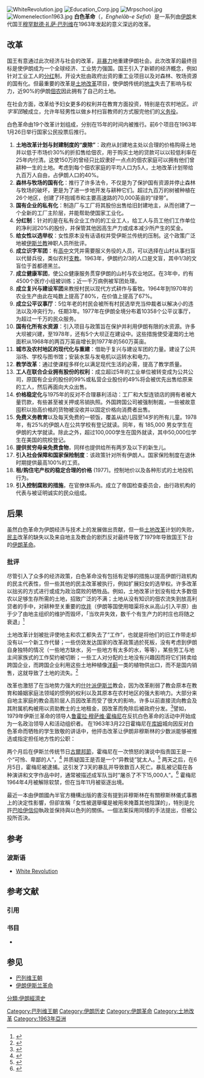 [[File:WhiteRevolution.jpg|right]]
[[File:Education_Corp.jpg|thumb]]
[[File:Mrpschool.jpg|thumb]]
[[File:Womenelection1963.jpg|thumb]]
'''白色革命'''（{{lang-fa|انقلاب سفید}}，''Enghelāb-e Sefid''）是一系列由[[伊朗|伊朗]]末代国王[[穆罕默德·礼萨·巴列维|穆罕默德·礼萨·巴列维]]在1963年发起的意义深远的改革。

== 改革 ==
国王有意通过此次经济与社会的改革，[[非暴力|非暴力]]地重建伊朗社会。此次改革的最终目标是使伊朗成为一个全球经济、工业势力强国。国王引入了新颖的经济概念，例如针对工业工人的[[分红|分红]]制，开设大批由政府出资的重工业项目以及对森林、牧场资源的国有化。但最重要的改革是[[土地改革|土地改革]]项目，使伊朗传统的[[地主|地主]]失去了影响与权力，近90%的伊朗[[佃农|佃农]]因此拥有了自己的土地。

在社会方面，改革给予妇女更多的权利并在教育方面投资，特别是在农村地区。''识字军团''被成立，允许年轻男性以做乡村扫盲教师的方式服完他们的[[义务役|义务役]]。 

白色革命由19个改革计划组成，分别在15年的时间内被推行。前6个项目在1963年1月26日举行国家公民投票后推行。

# '''土地改革计划与封建制度的“废除”'''：政府从封建地主处以合理的价格购得土地并以低于市场价30%的折扣售给佃农，用于购买土地的贷款可以以较低利率在25年内付清。这使150万的曾经只比奴隶好一点点的佃农家庭可以拥有他们曾耕种一生的土地。考虑到每个佃农家庭的平均人口为5人，土地改革计划带给九百万人自由，占伊朗人口的40%。
# '''森林与牧场的国有化'''：推行了许多法令，不仅是为了保护国有资源并停止森林与牧场的破坏，更是为了进一步地开发与耕种它们。超过九百万的树被种植在26个地区，创建了环抱城市和主要高速路的70,000英亩的“绿带”。
# '''国有企业的私有化'''：制造厂与工厂将其股份出售给旧封建地主，从而创建了一个全新的工厂主阶层，并能帮助使国家工业化。 
# '''分红制'''：针对的是在私有企业工作的的工业工人，给工人与员工他们工作单位的净利润20%的股份，并保管其他因高生产力或成本减少所产生的奖金。
# '''给女性以选举权'''：女性原本没有话语权并受伊斯兰传统的压制。这个政策广泛地被[[伊斯兰教|伊斯兰教]]神职人员所批评。  
# '''成立识字军团'''：有[[高中|高中]]文凭并需要服义务役的人员，可以选择在山村从事扫盲以代替兵役，类似农村[[支教|支教]]。1963年，伊朗约2/3的人口是文盲，其中1/3的文盲位于首都德黑兰。
# '''成立健康军团'''，使公众健康服务贯穿伊朗的山村与农业地区。在3年中，约有4500个医疗小组被训练；近一千万病例被军团处理。
# '''成立复兴与建设军团'''来教授村民以现代方式耕作与畜牧。1964年到1970年的农业生产由此在吨数上提高了80%，在价值上提高了67%。
# '''成立公平议事厅'''：5位年老的村民会被所有村民选举充当仲裁者以解决小的违法以及冲突行为，任期3年。1977年在伊朗全境分布着10358个公平议事厅，为超过一千万的民众服务。
# '''国有化所有水资源'''：引入项目与政策旨在保护并利用伊朗有限的水资源。许多大坝被兴建，至1978年，还有5个大坝正在建设中。这些措施使受灌溉的土地面积从1968年的两百万英亩增长到1977年的560万英亩。
# '''城市及农村地区的现代化与重建'''：借助于复兴与建设军团的力量。建设了公共浴场、学校与图书馆；安装水泵与发电机以运转水和电力。
# '''教学改革'''：通过使课程多样化以满足现代生活的必需，提高了教学质量。  
# '''工人在联合企业拥有股份的权利'''：成立超过5年的工业单位被转变成为公共公司，原国有企业的股份的99%或私营企业股份的49%将会被优先出售给原来的工人，然后再面向大众出售。 
# '''价格稳定化'''与1975年的反对不合理暴利活动：工厂和大型连锁店的拥有者被大量罚款，有些甚至被关押或吊销执照。外国跨国公司被强制制裁，一些被故意囤积以抬高价格的货物被没收并以固定价格向消费者出售。
# '''免费义务教育'''以及每天免费的一顿饭，覆盖从幼儿园至14岁的所有儿童。1978年，有25%的伊朗人在公共学校有登记就读。同年，有 185,000 男女学生在伊朗的大学就读。除此之外，超过100,000学生在国外就读，其中50,000位学生在美国的院校登记。
# '''提供贫穷母亲免费食物'''，同样也提供给所有两岁及以下的新生儿。
# '''引入社会保障和国家保险制度'''：该政策针对所有伊朗人。国家保险制度在退休时期提供最高100%的工资。
# '''租/购住宅产权的稳定合理的价格''' (1977)。控制地价以及各种形式的土地投机行为。
# '''引入控制腐败的措施'''，在官僚体系内。成立了帝国检查委员会，由行政机构的代表与被证明诚实的民众组成。

== 后果 ==
虽然白色革命为伊朗经济与技术上的发展做出贡献，但一些[[土地改革|土地改革]]计划的失败，[[民主|民主]]改革的缺失以及来自地主及教会的剧烈反对最终导致了1979年导致国王下台的[[伊朗革命|伊朗革命]]。

=== 批评 ===
尽管引入了众多的经济政策，白色革命没有包括有足够的措施以提高伊朗行政机构的民主代表性，但一些其他的民主改革被执行，例如扩展妇女的选举权。许多改革以拙劣的方式进行或成为政治腐败的牺牲品。例如，土地改革计划没有给大多数佃农以足够生存所需的土地，招致广泛的不满；土地从没有知识的佃农流失到放高利贷者的手中，对耕种至关重要的[[坎井|坎井]]（伊朗等国使用暗渠将水从高山引入平原）由于少了由地主组织的维护而毁坏，「当坎井失效，数千个有生产力的村庄也将随之衰退」<ref name="Mackey">{{Citation | last =Mackey | first =Sandra | author-link = | date =1996 | year = | title =The Iranians : Persia, Islam, and the soul of a nation | place =New York | publisher =Dutton | page =229 | isbn =0525940057 | url =http://books.google.com/books?id=3vcNAAAACAAJ&source=gbs_ViewAPI | accessdate =2009-06-23 | archive-date =2014-04-08 | archive-url =https://web.archive.org/web/20140408222322/http://books.google.com/books?id=3vcNAAAACAAJ&source=gbs_ViewAPI | dead-url =no }}</ref>

土地改革计划被批评使地主和农工都失去了“工作”，也就是将他们的旧工作带走却没有以一个新工作代替；一些仿效发达国家的改革政策過於死板，没有考虑到伊朗自身独特的情况（一些地方缺水，另一些地方有太多的水，等等），某些劳工与地主间家族式的工作契约被切断；一些工人对分配的土地没有兴趣因而将它们转卖给跨国企业，而跨国企业利用这些土地种植像[[洋蓟|洋蓟]]一类的植物供出口，而不是国内销售，这就导致了土地的流失。<ref>{{Citation | last =Vaziri | first =Chahrokh | author-link = | title =Du Ghanat a l'Oleoduc: Essai sur le petrole et le pouvoir en Iran | place =Lausanne | publisher =Ed. Piantanida | url =http://www.antiqbook.de/boox/haker/242432.shtml | deadurl =yes | archiveurl =https://web.archive.org/web/20080505215403/http://www.antiqbook.de/boox/haker/242432.shtml | archivedate =2008-05-05 }}</ref>
 
改革也激怒了在当地势力强大的[[什叶派|什叶派]][[伊斯兰|伊斯兰]]教会，因为改革削弱了教会原本在教育和婚姻家庭法领域的惯例的权利以及其原本在农村地区的强大影响力。大部分来自地主家庭的教会高阶层人员因改革而受了很大的影响，许多以前直接流向教会及其附属机构被用以资助教士的土地租金，因改革而免除后被政府分发。<ref>{{harv|Mackey|1996|p=221}}</ref>譬如，1979年伊斯兰革命的领导人[[鲁霍拉·穆萨维·霍梅尼|鲁霍拉·穆萨维·霍梅尼]]在反抗白色革命的活动中开始成为一名政治领导人和活动组织者。 在1963年3月22日霍梅尼在[[库姆|库姆]]城向因反对白色革命而牺牲的学生致敬的讲话中，他抨击改革让伊朗非穆斯林的少数派能够被推选或指定担任地方性的公职：

{{quote|我已经再三指出政府有恶意并且反对伊斯兰的法令……司法行政部门通过各种行为已明确地展示出他们对伊斯兰教法令的反对，例如取消法官必须是穆斯林男性的要求；从此之后，犹太人、基督徒、伊斯兰教的敌人和穆斯林都可以做出有关一个穆斯林人荣誉的决定。<ref>''Islam and Revolution,'' p.175</ref>}}

两个月后在伊斯兰传统节日[[古爾邦節|古爾邦節]]，霍梅尼在一次愤怒的演说中指责国王是一个“可怜、卑鄙的人”，<ref>{{cite book |author=Moin, Baqer |title=Khomeini: Life of the Ayatollah |url=https://archive.org/details/khomeinilifeofay00moin |publisher=Thomas Dunne Books |year=2000|page=[https://archive.org/details/khomeinilifeofay00moin/page/n117 104]}}</ref> 并质疑国王是否是一个“异教徒”犹太人。<ref>{{cite book |author=Brumberg, Daniel |title=Reinventing Khomeini : The Struggle for Reform in Iran by Daniel Brumberg,|url=https://archive.org/details/reinventingkhome0000brum | year=2001|page=[https://archive.org/details/reinventingkhome0000brum/page/74 74] |unused_data=|publisher=University of Chicago Press}}</ref> 两天之后，在6月5日，霍梅尼被逮捕。这引发了3天的暴乱并导致数百人死亡。暴乱被记载在各种演讲和文字作品中时，通常被描述成军队当时“屠杀了不下15,000人”。<ref>{{cite book |author=Khomeini, Ruhollah |editor=Algar, Hamid (translator and editor) |title=Islam and Revolution : Writing and Declarations of Imam Khomeini |url=https://archive.org/details/islamrevolutionw00khom |publisher=Mizan Press |location=Berkeley | year=1981|page=[https://archive.org/details/islamrevolutionw00khom/page/17 17]}}</ref> 霍梅尼1964年4月被解除软禁，但在当年11月被驱逐出境。

最近一本由伊朗國內半官方機構出版的書沒有提到非穆斯林在有關穆斯林儀式事務上的決定性影響，但卻宣稱「女性被選舉權是被用來掩蓋其他陰謀的」，特別是允許[[巴哈伊信仰|巴哈伊信仰]]執政並保持與以色列的關係。一個法案採用同樣的手法提出，但被公投所否決。

{{quote|關於那些得到[[埃米爾|埃米爾]]{{le|阿萨多拉·阿拉姆|Asadollah Alam}}允許而把「身為穆斯林、對著古蘭經發誓並為男性」的選舉及被選舉人規定刪除的市、省議會（伊朗曆1341年Mehr月16日/西元1962年10月8日），女性被選舉權是被用來掩蓋其他陰謀的。前兩項規定的刪改是為了使巴哈伊位居政府要職合法化。正如上面所提到的，美國支持國王的其中一個條件是國王對以色列的支持及伊朗以色列關係的改善。將具有殖民地思想的的巴哈伊教徒滲入[[三股勢力|三股勢力]]將確保這個局面……<ref>''Narrative of Awakening : A Look at Imam Khomeini's Ideal, Scientific and Political Biography from Birth to Ascension'', by Hamid Ansari, Institute for Compilation and Publication of the Works of Imam Khomeini, International Affairs Division, [no publication date, preface dated 1994] translated by Seyed Manoochehr Moosavi. p.54-5</ref>}}

== 参考 ==
=== 波斯语 ===
* [https://web.archive.org/web/20080411114955/http://www.iranbanan.com/PDFS/WhiteRevolution.pdf White Revolution]

== 参考文献 ==
=== 引用 ===
{{Reflist|2}}

=== 书目 ===
* {{citation |last=Mackey |first=Sandra |title = The Iranians: Persia, Islam and the Soul of a Nation |publisher=Dutton |year=1996}}

== 参见 ==
* [[巴列维王朝|巴列维王朝]]
* [[伊朗伊斯兰革命|伊朗伊斯兰革命]]

[[Category:巴列维王朝|Category:巴列维王朝]]
[[Category:伊朗历史|Category:伊朗历史]]
[[Category:伊朗革命|Category:伊朗革命]]
[[Category:土地改革|Category:土地改革]]
[[Category:1963年亞洲|Category:1963年亞洲]]
[[分類:伊朗經濟史|分類:伊朗經濟史]]